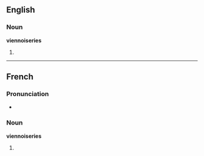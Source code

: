==English==

===Noun===
'''viennoiseries'''

# {{plural of|viennoiserie}}

----

==French==

===Pronunciation===
*{{IPA|/vjɛ.nwa.zʁi/|lang=fr}}

===Noun===
'''viennoiseries''' {{f}}

# {{plural of|viennoiserie|lang=French}}